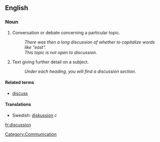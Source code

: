 == English ==

=== Noun ===

# Conversation or debate concerning a particular topic.
#: ''There was then a long discussion of whether to capitalize words like "east".''
#: ''This topic is not open to discussion.''
# Text giving further detail on a subject.
#: ''Under each heading, you will find a discussion section.''

==== Related terms ====
*[[discuss]]

====Translations====
*Swedish: [[diskussion]] ''c''

[[Category:Communication]]

[[fr:discussion]]
